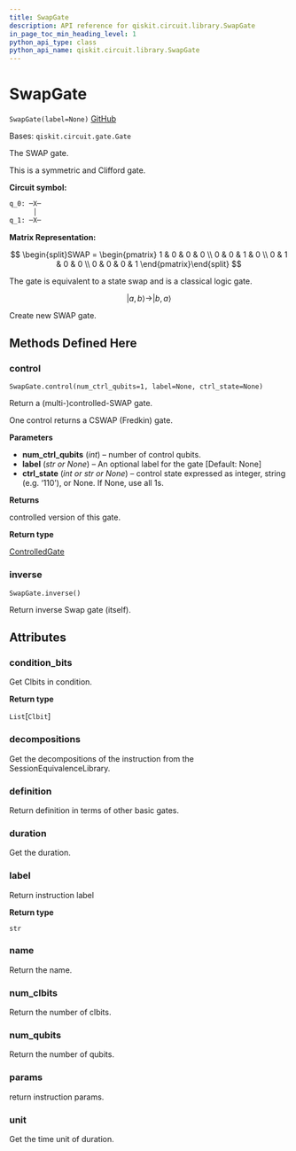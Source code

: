 ```yaml
---
title: SwapGate
description: API reference for qiskit.circuit.library.SwapGate
in_page_toc_min_heading_level: 1
python_api_type: class
python_api_name: qiskit.circuit.library.SwapGate
---
```


# SwapGate

<span id="qiskit.circuit.library.SwapGate" />

`SwapGate(label=None)` [GitHub](https://github.com/qiskit/qiskit/tree/stable/0.20/qiskit/circuit/library/standard_gates/swap.py "view source code")

Bases: `qiskit.circuit.gate.Gate`

The SWAP gate.

This is a symmetric and Clifford gate.

**Circuit symbol:**

```python
q_0: ─X─
      │
q_1: ─X─
```

**Matrix Representation:**

$$
\begin{split}SWAP =
    \begin{pmatrix}
        1 & 0 & 0 & 0 \\
        0 & 0 & 1 & 0 \\
        0 & 1 & 0 & 0 \\
        0 & 0 & 0 & 1
    \end{pmatrix}\end{split}
$$

The gate is equivalent to a state swap and is a classical logic gate.

$$
|a, b\rangle \rightarrow |b, a\rangle
$$

Create new SWAP gate.

## Methods Defined Here

### control

<span id="qiskit.circuit.library.SwapGate.control" />

`SwapGate.control(num_ctrl_qubits=1, label=None, ctrl_state=None)`

Return a (multi-)controlled-SWAP gate.

One control returns a CSWAP (Fredkin) gate.

**Parameters**

*   **num\_ctrl\_qubits** (*int*) – number of control qubits.
*   **label** (*str or None*) – An optional label for the gate \[Default: None]
*   **ctrl\_state** (*int or str or None*) – control state expressed as integer, string (e.g. ‘110’), or None. If None, use all 1s.

**Returns**

controlled version of this gate.

**Return type**

[ControlledGate](qiskit.circuit.ControlledGate "qiskit.circuit.ControlledGate")

### inverse

<span id="qiskit.circuit.library.SwapGate.inverse" />

`SwapGate.inverse()`

Return inverse Swap gate (itself).

## Attributes

<span id="qiskit.circuit.library.SwapGate.condition_bits" />

### condition\_bits

Get Clbits in condition.

**Return type**

`List`\[`Clbit`]

<span id="qiskit.circuit.library.SwapGate.decompositions" />

### decompositions

Get the decompositions of the instruction from the SessionEquivalenceLibrary.

<span id="qiskit.circuit.library.SwapGate.definition" />

### definition

Return definition in terms of other basic gates.

<span id="qiskit.circuit.library.SwapGate.duration" />

### duration

Get the duration.

<span id="qiskit.circuit.library.SwapGate.label" />

### label

Return instruction label

**Return type**

`str`

<span id="qiskit.circuit.library.SwapGate.name" />

### name

Return the name.

<span id="qiskit.circuit.library.SwapGate.num_clbits" />

### num\_clbits

Return the number of clbits.

<span id="qiskit.circuit.library.SwapGate.num_qubits" />

### num\_qubits

Return the number of qubits.

<span id="qiskit.circuit.library.SwapGate.params" />

### params

return instruction params.

<span id="qiskit.circuit.library.SwapGate.unit" />

### unit

Get the time unit of duration.

